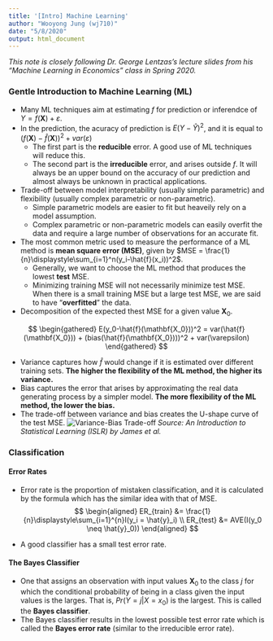 ```yaml
---
title: '[Intro] Machine Learning'
author: "Wooyong Jung (wj710)"
date: "5/8/2020"
output: html_document
---
```

*This note is closely following Dr. George Lentzas's lecture slides from his "Machine Learning in Economics" class in Spring 2020.*

### Gentle Introduction to Machine Learning (ML)
- Many ML techniques aim at estimating $f$ for prediction or inferendce of $Y = f(\mathbf{X}) + \varepsilon$.
- In the prediction, the acuracy of prediction is $E(Y-\hat{Y})^2$, and it is equal to $(f(\mathbf{X})-\hat{f}(\mathbf{X}))^2+var(\varepsilon)$
  - The first part is the **reducible** error. A good use of ML techniques will reduce this.
  - The second part is the **irreducible** error, and arises outside $f$. It will always be an upper bound on the accuracy of our prediction and almost always be unknown in practical applications.
- Trade-off between model interpretability (usually simple parametric) and flexibility (usually complex parametric or non-parametric).
  - Simple parametric models are easier to fit but heaveily rely on a model assumption.
  - Complex parametric or non-parametric models can easily overfit the data and require a large number of observations for an accurate fit.
- The most common metric used to measure the performance of a ML method is **mean square error (MSE)**, given by $MSE = \frac{1}{n}\displaystyle\sum_{i=1}^n(y_i-\hat{f}(x_i))^2$.
  - Generally, we want to choose the ML method that produces the lowest **test** MSE.
  - Minimizing training MSE will not necessarily minimize test MSE. When there is a small training MSE but a large test MSE, we are said to have "**overfitted**" the data.
- Decomposition of the expected thest MSE for a given value $\mathbf{X}_0$.

$$
\begin{gathered}
E(y_0-\hat{f}(\mathbf{X_0}))^2 = var(\hat{f}(\mathbf{X_0})) + (bias(\hat{f}(\mathbf{X_0})))^2 + var(\varepsilon)
\end{gathered}
$$
  
- Variance captures how $\hat{f}$ would change if it is estimated over different training sets. **The higher the flexibility of the ML method, the higher its variance.**
- Bias captures the error that arises by approximating the real data generating process by a simpler model. **The more flexibility of the ML method, the lower the bias.**
- The trade-off between variance and bias creates the U-shape curve of the test MSE.
  ![Variance-Bias Trade-off](variance_bias.png)
  *Source: An Introduction to Statistical Learning (ISLR) by James et al.*

  
### Classification
#### Error Rates
- Error rate is the proportion of mistaken classification, and it is calculated by the formula which has the similar idea with that of MSE.
$$
\begin{aligned}
ER_{train} &= \frac{1}{n}\displaystyle\sum_{i=1}^{n}I(y_i = \hat{y}_i) \\
ER_{test} &= AVE(I(y_0 \neq \hat{y}_0))
\end{aligned}
$$

- A good classifier has a small test error rate.

#### The Bayes Classifier
- One that assigns an observation with input values $\mathbf{X}_0$ to the class $j$ for which the conditional probability of being in a class given the input values is the larges. That is, $Pr(Y = j | X = x_0)$ is the largest. This is called the **Bayes classifier**.
- The Bayes classifier results in the lowest possible test error rate which is called the **Bayes error rate** (similar to the irreducible error rate).
